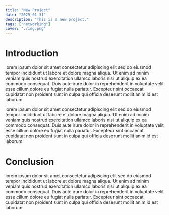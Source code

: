 ```yaml
---
title: "New Project"
date: "2025-01-31"
description: "This is a new project."
tags: ["networking"]
cover: "./img.png"
---
```


# Introduction
lorem ipsum dolor sit amet consectetur adipiscing elit sed do eiusmod tempor incididunt ut labore et dolore magna aliqua. Ut enim ad minim veniam quis nostrud exercitation ullamco laboris nisi ut aliquip ex ea commodo consequat. Duis aute irure dolor in reprehenderit in voluptate velit esse cillum dolore eu fugiat nulla pariatur. Excepteur sint occaecat cupidatat non proident sunt in culpa qui officia deserunt mollit anim id est laborum.

lorem ipsum dolor sit amet consectetur adipiscing elit sed do eiusmod tempor incididunt ut labore et dolore magna aliqua. Ut enim ad minim veniam quis nostrud exercitation ullamco laboris nisi ut aliquip ex ea commodo consequat. Duis aute irure dolor in reprehenderit in voluptate velit esse cillum dolore eu fugiat nulla pariatur. Excepteur sint occaecat cupidatat non proident sunt in culpa qui officia deserunt mollit anim id est laborum.

# Conclusion
lorem ipsum dolor sit amet consectetur adipiscing elit sed do eiusmod tempor incididunt ut labore et dolore magna aliqua. Ut enim ad minim veniam quis nostrud exercitation ullamco laboris nisi ut aliquip ex ea commodo consequat. Duis aute irure dolor in reprehenderit in voluptate velit esse cillum dolore eu fugiat nulla pariatur. Excepteur sint occaecat cupidatat non proident sunt in culpa qui officia deserunt mollit anim id est laborum.